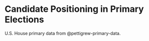 # Candidate Positioning in Primary Elections

U.S. House primary data from @pettigrew-primary-data. 
